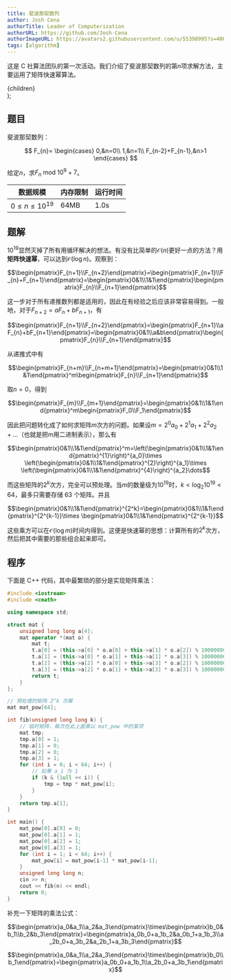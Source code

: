 ```yaml
---
title: 斐波那契数列
author: Josh Cena
authorTitle: Leader of Computerization
authorURL: https://github.com/Josh-Cena
authorImageURL: https://avatars2.githubusercontent.com/u/55398995?s=400&u=88dc0dcb0691877524dd8739db9fde7ed4fa9721&v=4
tags: [algorithm]
---
```



这是 C 社算法团队的第一次活动。我们介绍了斐波那契数列的第$n$项求解方法，主要运用了矩阵快速幂算法。

<!--truncate-->

  <div
    style={{
      backgroundColor: color,
      borderRadius: '10px',
      color: '#fff',
      padding: '1em',
      marginBottom: '1em',
      marginTop: '1em',
    }}
  >
    {children}
  </div>
);

## 题目

<Question color="#1d85c2">
  斐波那契数列：

$$
F_{n}=
\begin{cases}
  0,&n=0\\
  1,&n=1\\
  F_{n-2}+F_{n-1},&n>1
\end{cases}
$$

给定$n$，求$F_{n}\text{ mod }10^9+7$。

| 数据规模            | 内存限制 | 运行时间 |
| ------------------- | -------- | -------- |
| $0\le n\le 10^{19}$ | 64MB     | 1.0s     |

</Question>

## 题解

$10^{19}$显然灭掉了所有用循环解决的想法。有没有比简单的$\mathcal{O}(n)$更好一点的方法？用**矩阵快速幂**，可以达到$\mathcal{O}(\log n)$。观察到：

$$\begin{pmatrix}F_{n+1}\\F_{n+2}\end{pmatrix}=\begin{pmatrix}F_{n+1}\\F_{n}+F_{n+1}\end{pmatrix}=\begin{pmatrix}0&1\\1&1\end{pmatrix}\begin{pmatrix}F_{n}\\F_{n+1}\end{pmatrix}$$

这一步对于所有递推数列都是适用的，因此在有经验之后应该非常容易得到。一般地，对于$F_{n+2}=aF_{n}+bF_{n+1}$，有

$$\begin{pmatrix}F_{n+1}\\F_{n+2}\end{pmatrix}=\begin{pmatrix}F_{n+1}\\aF_{n}+bF_{n+1}\end{pmatrix}=\begin{pmatrix}0&1\\a&b\end{pmatrix}\begin{pmatrix}F_{n}\\F_{n+1}\end{pmatrix}$$

从递推式中有

$$\begin{pmatrix}F_{n+m}\\F_{n+m+1}\end{pmatrix}=\begin{pmatrix}0&1\\1&1\end{pmatrix}^m\begin{pmatrix}F_{n}\\F_{n+1}\end{pmatrix}$$

取$n=0$，得到

$$\begin{pmatrix}F_{m}\\F_{m+1}\end{pmatrix}=\begin{pmatrix}0&1\\1&1\end{pmatrix}^m\begin{pmatrix}F_0\\F_1\end{pmatrix}$$

因此把问题转化成了如何求矩阵$m$次方的问题。如果设$m=2^0a_0+2^1a_1+2^2a_2+\dots$（也就是把$m$用二进制表示），那么有

$$\begin{pmatrix}0&1\\1&1\end{pmatrix}^m=\left(\begin{pmatrix}0&1\\1&1\end{pmatrix}^{1}\right)^{a_0}\times \left(\begin{pmatrix}0&1\\1&1\end{pmatrix}^{2}\right)^{a_1}\times \left(\begin{pmatrix}0&1\\1&1\end{pmatrix}^{4}\right)^{a_2}\dots$$

而这些矩阵的$2^k$次方，完全可以预处理。当$m$的数量级为$10^{19}$时，$k<\log_2 10^{19}<64$，最多只需要存储 63 个矩阵。并且

$$\begin{pmatrix}0&1\\1&1\end{pmatrix}^{2^k}=\begin{pmatrix}0&1\\1&1\end{pmatrix}^{2^{k-1}}\times \begin{pmatrix}0&1\\1&1\end{pmatrix}^{2^{k-1}}$$

这些乘方可以在$\mathcal{O}(\log m)$时间内得到。这便是快速幂的思想：计算所有的$2^k$次方，然后把其中需要的那些组合起来即可。

## 程序

下面是 C++ 代码，其中最繁琐的部分是实现矩阵乘法：

```cpp
#include <iostream>
#include <cmath>

using namespace std;

struct mat {
    unsigned long long a[4];
    mat operator *(mat o) {
        mat t;
        t.a[0] = (this->a[0] * o.a[0] + this->a[1] * o.a[2]) % 1000000007;
        t.a[1] = (this->a[0] * o.a[1] + this->a[1] * o.a[3]) % 1000000007;
        t.a[2] = (this->a[2] * o.a[0] + this->a[3] * o.a[2]) % 1000000007;
        t.a[3] = (this->a[2] * o.a[1] + this->a[3] * o.a[3]) % 1000000007;
        return t;
    }
};

// 预处理的矩阵 2^k 次幂
mat mat_pow[64];

int fib(unsigned long long k) {
    // 临时矩阵，每次在此上面乘以 mat_pow 中的某项
    mat tmp;
    tmp.a[0] = 1;
    tmp.a[1] = 0;
    tmp.a[2] = 0;
    tmp.a[3] = 1;
    for (int i = 0; i < 64; i++) {
        // 如果 a_i 为 1
        if (k & (1ull << i)) {
            tmp = tmp * mat_pow[i];
        }
    }
    return tmp.a[1];
}

int main() {
    mat_pow[0].a[0] = 0;
    mat_pow[0].a[1] = 1;
    mat_pow[0].a[2] = 1;
    mat_pow[0].a[3] = 1;
    for (int i = 1; i < 64; i++) {
        mat_pow[i] = mat_pow[i-1] * mat_pow[i-1];
    }
    unsigned long long n;
    cin >> n;
    cout << fib(n) << endl;
    return 0;
}
```

补充一下矩阵的乘法公式：

$$\begin{pmatrix}a_0&a_1\\a_2&a_3\end{pmatrix}\times\begin{pmatrix}b_0&b_1\\b_2&b_3\end{pmatrix}=\begin{pmatrix}a_0b_0+a_1b_2&a_0b_1+a_1b_3\\a_2b_0+a_3b_2&a_2b_1+a_3b_3\end{pmatrix}$$

$$\begin{pmatrix}a_0&a_1\\a_2&a_3\end{pmatrix}\times\begin{pmatrix}b_0\\b_1\end{pmatrix}=\begin{pmatrix}a_0b_0+a_1b_1\\a_2b_0+a_3b_1\end{pmatrix}$$
